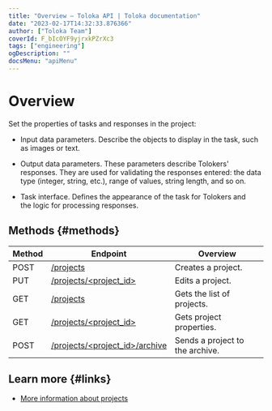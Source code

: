 ```yaml
---
title: "Overview — Toloka API | Toloka documentation"
date: "2023-02-17T14:32:33.876366"
author: ["Toloka Team"]
coverId: F_bIcOYF9yjrxkPZrXc3
tags: ["engineering"]
ogDescription: ""
docsMenu: "apiMenu"
---
```



# Overview

Set the properties of tasks and responses in the project:

- Input data parameters. Describe the objects to display in the task, such as images or text.

- Output data parameters. These parameters describe Tolokers' responses. They are used for validating the responses entered: the data type (integer, string, etc.), range of values, string length, and so on.

- Task interface. Defines the appearance of the task for Tolokers and the logic for processing responses.

## Methods {#methods}

Method | Endpoint | Overview
----- | ----- | -----
POST | [/projects](/docs-new/api/create-prj) | Creates a project.
PUT | [/projects/<project_id>](/docs-new/api/edit-prj) | Edits a project.
GET | [/projects](/docs-new/api/get-prj-list) | Gets the list of projects.
GET | [/projects/<project_id>](/docs-new/api/get-prj) | Gets project properties.
POST | [/projects/<project_id>/archive](/docs-new/api/archive-prj) | Sends a project to the archive.

## Learn more {#links}

- [More information about projects](/docs-new/guide/project)

<ContactGuideSupport/>